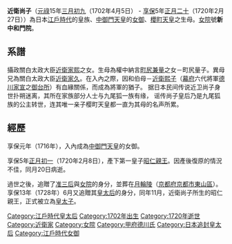 {{Unreferenced|time=2016-08-19T03:27:13+00:00}}
'''近衛尚子'''（[[元祿|元祿]]15年[[三月初九|三月初九]]（1702年4月5日） - [[享保|享保]]5年[[正月二十|正月二十]]（1720年2月27日））為日本[[江戶時代|江戶時代]]的皇族、[[中御門天皇|中御門天皇]]的[[女御|女御]]、[[櫻町天皇|櫻町天皇]]之生母。[[女院|女院]]號'''新中和門院'''。

== 系譜 ==
攝政關白太政大臣[[近衛家熙|近衛家熙]]之女。生母為權中納言[[町尻兼量|町尻兼量]]之女－町尻量子。異母兄為關白太政大臣[[近衛家久|近衛家久]]。在入內之際，因和伯母－[[天英院|近衛熙子]]（[[德川幕府|幕府]]六代將軍[[德川家宣|德川家宣]]之[[御台所|御台所]]）有血緣關係，而成為將軍的猶子。
据日本民间传说近卫尚子身世扑朔迷离，其所在家族部分人士与九尾狐一族有缘， 谣传尚子皇后乃是九尾狐族的公主转世，连其唯一亲子樱町天皇都一直为其母的名声所累。

== 經歷 ==
享保元年（1716年），入內成為[[中御門天皇|中御門天皇]]的女御。

享保5年[[正月初一|正月初一]]（1720年2月8日），產下第一皇子[[櫻町天皇|昭仁親王]]。因產後復原的情況不佳，同月20日病逝。

過世之後，追贈了[[准后|准三后]]與[[女院|女院]]的身分，並葬在[[月輪陵|月輪陵]]（[[京都府|京都府]][[京都市|京都市]][[東山區_(日本)|東山區]]）。享保13年（1728年）6月又追贈其[[皇太后|皇太后]]的身分，同年11月，近衛尚子所生的昭仁親王，正式被立為[[皇太子|皇太子]]。

{{江戶時代皇后}}
[[Category:江戶時代皇太后|Category:江戶時代皇太后]]
[[Category:1702年出生|Category:1702年出生]]
[[Category:1720年逝世|Category:1720年逝世]]
[[Category:近衛家|Category:近衛家]]
[[Category:女院|Category:女院]]
[[Category:甲府德川氏|Category:甲府德川氏]]
[[Category:日本追封皇太后|Category:日本追封皇太后]]
[[Category:江戶時代女御|Category:江戶時代女御]]